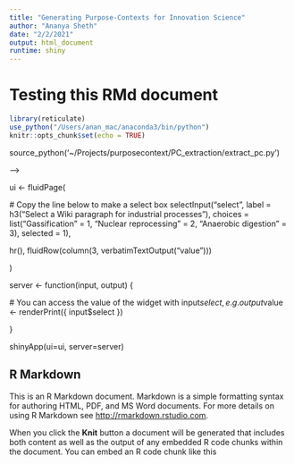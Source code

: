 ```yaml
---
title: "Generating Purpose-Contexts for Innovation Science"
author: "Ananya Sheth"
date: "2/2/2021"
output: html_document
runtime: shiny
---
```


# Testing this RMd document

```r
library(reticulate)
use_python("/Users/anan_mac/anaconda3/bin/python")
knitr::opts_chunk$set(echo = TRUE)
```

<!-- virtualenv_create(envname = "python_environment", python= "python3") -->
<!-- virtualenv_install("python_environment", packages = c('spacy', 'en_core_web_sm','sent_tokenize','word_tokenize')) -->
<!-- reticulate::use_virtualenv("python_environment", required = TRUE) -->

source_python('~/Projects/purposecontext/PC_extraction/extract_pc.py')


<!-- ui <- fluidPage( -->
<!--       textInput(inputId="text", label=h3("Text Input"), value = "", placeholder = "Enter your text here...", width = '80%'),  -->
<!--       hr(), -->
<!--       fluidRow(column(10, verbatimTextOutput("value"))) -->
<!-- ) -->

<!-- server <- function(input, output) { -->
<!--           output$value <- renderText({ -->



<!-- }) -->

<!--           <!-- output$value <- renderPrint({ input$text }) --> -->
<!-- } -->

<!-- shinyApp(ui=ui, server=server) -->


ui <- fluidPage(
    
  # Copy the line below to make a select box 
  selectInput("select", label = h3("Select a Wiki paragraph for industrial processes"), 
    choices = list("Gassification" = 1, "Nuclear reprocessing" = 2, "Anaerobic digestion" = 3), 
    selected = 1),
  
  hr(),
  fluidRow(column(3, verbatimTextOutput("value")))
  
)

server <- function(input, output) {

  # You can access the value of the widget with input$select, e.g.
  output$value <- renderPrint({ input$select })

}

shinyApp(ui=ui, server=server)



## R Markdown

This is an R Markdown document. Markdown is a simple formatting syntax for authoring HTML, PDF, and MS Word documents. For more details on using R Markdown see <http://rmarkdown.rstudio.com>.

When you click the **Knit** button a document will be generated that includes both content as well as the output of any embedded R code chunks within the document. You can embed an R code chunk like this